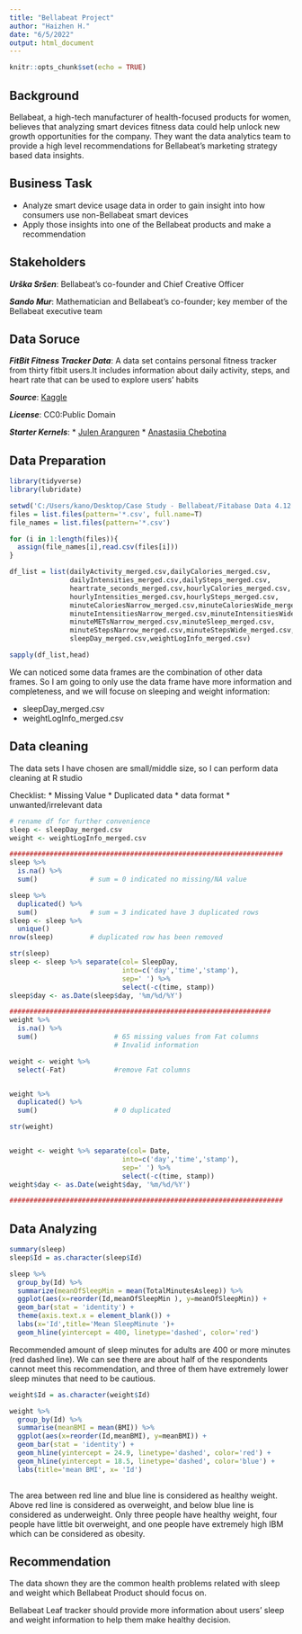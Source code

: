 ---
title: "Bellabeat Project"
author: "Haizhen H."
date: "6/5/2022"
output: html_document
---

```{r setup, include=FALSE}
knitr::opts_chunk$set(echo = TRUE)
```

## Background

Bellabeat, a high-tech manufacturer of health-focused products for women, believes that analyzing smart devices fitness data could help unlock new growth opportunities for the company. They want the data analytics team to provide a high level recommendations for Bellabeat's marketing strategy based data insights.

## Business Task

* Analyze smart device usage data in order to gain insight into how consumers use non-Bellabeat smart devices
* Apply those insights into one of the Bellabeat products and make a recommendation

## Stakeholders
***Urška Sršen***:  Bellabeat’s co-founder and Chief Creative Officer

***Sando Mur***: Mathematician and Bellabeat’s co-founder; key member of the Bellabeat executive team

## Data Soruce
***FitBit Fitness Tracker Data***: A data set contains personal fitness tracker from thirty fitbit users.It includes information about daily activity, steps, and heart rate that can be used to explore users' habits

***Source***: [Kaggle](https://www.kaggle.com/datasets/arashnic/fitbit)

***License***: CC0:Public Domain

***Starter Kernels***:
* [Julen Aranguren](https://www.kaggle.com/julenaranguren/bellabeat-case-study)
* [Anastasiia Chebotina](https://www.kaggle.com/chebotinaa/bellabeat-case-study-with-r)


## Data Preparation
```{r library}
library(tidyverse)
library(lubridate)
```

```{r data loading}
setwd('C:/Users/kano/Desktop/Case Study - Bellabeat/Fitabase Data 4.12.16-5.12.16')
files = list.files(pattern='*.csv', full.name=T)
file_names = list.files(pattern='*.csv')

for (i in 1:length(files)){
  assign(file_names[i],read.csv(files[i]))
}


```

```{r data exploration}
df_list = list(dailyActivity_merged.csv,dailyCalories_merged.csv,
               dailyIntensities_merged.csv,dailySteps_merged.csv,
               heartrate_seconds_merged.csv,hourlyCalories_merged.csv,
               hourlyIntensities_merged.csv,hourlySteps_merged.csv,
               minuteCaloriesNarrow_merged.csv,minuteCaloriesWide_merged.csv,
               minuteIntensitiesNarrow_merged.csv,minuteIntensitiesWide_merged.csv,
               minuteMETsNarrow_merged.csv,minuteSleep_merged.csv,
               minuteStepsNarrow_merged.csv,minuteStepsWide_merged.csv,
               sleepDay_merged.csv,weightLogInfo_merged.csv)

sapply(df_list,head)

```

We can noticed some data frames are the combination of other data frames. So I am going to only use the data frame have more information and completeness, and we will focuse on sleeping and weight information:

* sleepDay_merged.csv
* weightLogInfo_merged.csv


## Data cleaning

The data sets I have chosen are small/middle size, so I can perform data cleaning at R studio

Checklist:
* Missing Value
* Duplicated data
* data format
* unwanted/irrelevant data

```{r Data cleaning}
# rename df for further convenience
sleep <- sleepDay_merged.csv
weight <- weightLogInfo_merged.csv

####################################################################
sleep %>%
  is.na() %>%
  sum()             # sum = 0 indicated no missing/NA value

sleep %>%
  duplicated() %>%
  sum()             # sum = 3 indicated have 3 duplicated rows
sleep <- sleep %>%
  unique()
nrow(sleep)         # duplicated row has been removed

str(sleep)
sleep <- sleep %>% separate(col= SleepDay, 
                            into=c('day','time','stamp'),
                            sep=' ') %>%
                            select(-c(time, stamp))
sleep$day <- as.Date(sleep$day, '%m/%d/%Y')

#################################################################
weight %>%
  is.na() %>%
  sum()                   # 65 missing values from Fat columns
                          # Invalid information

weight <- weight %>%
  select(-Fat)            #remove Fat columns


weight %>%
  duplicated() %>%
  sum()                   # 0 duplicated

str(weight)


weight <- weight %>% separate(col= Date, 
                            into=c('day','time','stamp'),
                            sep=' ') %>%
                            select(-c(time, stamp))
weight$day <- as.Date(weight$day, '%m/%d/%Y')

####################################################################

```


## Data Analyzing
```{r data Analyzing sleep}
summary(sleep)
sleep$Id = as.character(sleep$Id)

sleep %>%
  group_by(Id) %>%
  summarize(meanOfSleepMin = mean(TotalMinutesAsleep)) %>%
  ggplot(aes(x=reorder(Id,meanOfSleepMin ), y=meanOfSleepMin)) +
  geom_bar(stat = 'identity') +
  theme(axis.text.x = element_blank()) +
  labs(x='Id',title='Mean SleepMinute ')+
  geom_hline(yintercept = 400, linetype='dashed', color='red')

```

Recommended amount of sleep minutes for adults are 400 or more minutes (red dashed line). We can see there are about half of the respondents cannot meet this recommendation, and three of them have extremely lower sleep minutes that need to be cautious.

```{r data analyzing weight}
weight$Id = as.character(weight$Id)

weight %>% 
  group_by(Id) %>%
  summarise(meanBMI = mean(BMI)) %>%
  ggplot(aes(x=reorder(Id,meanBMI), y=meanBMI)) +
  geom_bar(stat = 'identity') +
  geom_hline(yintercept = 24.9, linetype='dashed', color='red') +
  geom_hline(yintercept = 18.5, linetype='dashed', color='blue') +
  labs(title='mean BMI', x= 'Id')
  
```

The area between red line and blue line is considered as healthy weight. Above red line is considered as overweight, and below blue line is considered as underweight. Only three people have healthy weight, four people have little bit overweight, and one people have extremely high IBM which can be considered as obesity. 


## Recommendation
The data shown they are the common health problems related with sleep and weight which Bellabeat Product should focus on.

Bellabeat Leaf tracker should provide more information about users' sleep and weight information to help them make healthy decision.